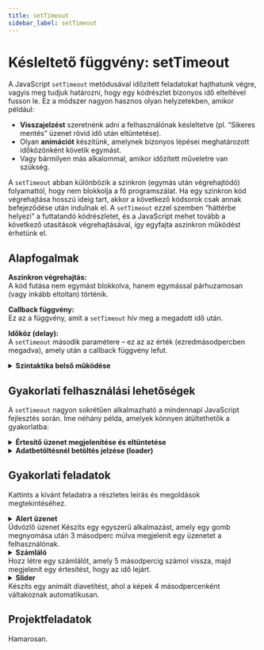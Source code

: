 ```yaml
---
title: setTimeout
sidebar_label: setTimeout
---
```


# Késleltető függvény: setTimeout

A JavaScript `setTimeout` metódusával időzített feladatokat hajthatunk végre, vagyis meg tudjuk határozni, hogy egy kódrészlet bizonyos idő elteltével fusson le. Ez a módszer nagyon hasznos olyan helyzetekben, amikor például:

- **Visszajelzést** szeretnénk adni a felhasználónak késleltetve (pl. “Sikeres mentés” üzenet rövid idő után eltüntetése).  
- Olyan **animációt** készítünk, amelynek bizonyos lépései meghatározott időközönként követik egymást.  
- Vagy bármilyen más alkalommal, amikor időzített műveletre van szükség.

A `setTimeout` abban különbözik a szinkron (egymás után végrehajtódó) folyamattól, hogy nem blokkolja a fő programszálat. Ha egy szinkron kód végrehajtása hosszú ideig tart, akkor a következő kódsorok csak annak befejeződése után indulnak el. A `setTimeout` ezzel szemben “háttérbe helyezi” a futtatandó kódrészletet, és a JavaScript mehet tovább a következő utasítások végrehajtásával, így egyfajta aszinkron működést érhetünk el.

## Alapfogalmak

 **Aszinkron végrehajtás:**  
   A kód futása nem egymást blokkolva, hanem egymással párhuzamosan (vagy inkább eltoltan) történik. 

 **Callback függvény:**  
   Ez az a függvény, amit a `setTimeout` hív meg a megadott idő után.

**Időköz (delay):**  
   A `setTimeout` második paramétere – ez az az érték (ezredmásodpercben megadva), amely után a callback függvény lefut.

<details className="dropdown-task">
  <summary><strong>Szintaktika belső működése</strong></summary>

  **Hogyan néz ki a `setTimeout` használata JavaScript-ben?**  
  Íme egy példakód, ami 2 másodperc késleltetéssel futtat egy üzenetet a konzolban:

  ```js
  setTimeout(function() {
    console.log("Ez a kód 2 másodperc késleltetéssel fut le.");
  }, 2000);
  ```

  A `setTimeout` metódusnak alapvetően két fő paramétere van:  
  1. **A meghívandó függvény** (callback), amely a megadott idő elteltével fut le.  
  2. **Az időtartam** (ezredmásodpercben megadva), ami után a függvény végrehajtódik.

  **Hogyan működik mindez a kulisszák mögött?**  
  1. Amikor a JavaScript kódot futtatjuk, minden utasításunk a **Call Stack** tetejére kerül, és ott hajtódik végre.  
  2. Ha a kódban `setTimeout`-ot talál a JavaScript, elindítja a függvény késleltetését a **Web API** vagy a JavaScript környezet megfelelő modulja segítségével.  
  3. Maga a fő program továbbhalad, nincs megállás; a `setTimeout` által érintett függvény közben “háttérbe” kerül.  
  4. Ha letelt a beállított idő (pl. 2000 ms), a függvény bekerül a **Callback Queue**-ba (egy sorba, ahol a végrehajtásra várakoznak a callbackek).  
  5. Az **Event Loop** (eseményhurok) figyeli, hogy a Call Stack éppen üres-e. Ha igen, akkor kiveszi a függvényt a Callback Queue-ból, és felteszi a Call Stack tetejére.  
  6. Ekkor fut le ténylegesen a `setTimeout` callback függvénye.

  Röviden ez annyit jelent, hogy a `setTimeout` nem állítja meg a programunkat, hanem “időzített” feladatot hoz létre, ami csak a megadott idő elteltével kerül végrehajtásra – és akkor is csak akkor, ha a JavaScript már éppen ráér (üres a Call Stack). Ez biztosítja, hogy ne akadjon meg a kódunk futása, miközben várunk valamire vagy késleltetni szeretnénk egy műveletet.

</details>

## Gyakorlati felhasználási lehetőségek

A `setTimeout` nagyon sokrétűen alkalmazható a mindennapi JavaScript fejlesztés során. Íme néhány példa, amelyek könnyen átültethetők a gyakorlatba:

<details className="dropdown-task">
  <summary><strong>Értesítő üzenet megjelenítése és eltüntetése</strong></summary>

  Az egyik leggyakoribb felhasználási mód, amikor egy üzenetet vagy értesítést jelenítünk meg a felhasználónak, majd egy pár másodperc múlva automatikusan eltüntetjük:

  - Például, ha a felhasználó befejezett egy űrlapot és rákattintott a “Küldés” gombra, akkor a sikerességről informáló sáv felugrik, majd 3 másodperc után eltűnik.
  - Ez kellemes felhasználói élményt biztosít, mert a felhasználó látja, hogy a művelet sikeres volt, ugyanakkor nem kell neki magának bezárni az üzenetet, mert “magától” eltűnik.
</details>

<details className="dropdown-task">
  <summary><strong>Adatbetöltésnél betöltés jelzése (loader)</strong></summary>

  Sokszor előfordul, hogy adatokat kell behívnunk egy szerverről vagy valamilyen külső forrásból. Ilyenkor hasznos lehet egy “Betöltés…” vagy “Kérlek, várj…” feliratot elhelyezni, majd az adat megérkezése után pár pillanat múlva eltüntetni:
  - Amikor elindítjuk a lekérést (fetch, axios, stb.), kirakunk egy kis “loader” animációt vagy szöveget.  
  - Miután az adat megjön, elindítunk egy kis `setTimeout`-ot, hogy a felhasználó észrevegye a változást, majd pár másodperc múlva eltávolítjuk a betöltésre utaló elemet.
</details>

## Gyakorlati feladatok

Kattints a kívánt feladatra a részletes leírás és megoldások megtekintéséhez.

<details className="dropdown-task">
  <summary>
    <strong>Alert üzenet</strong><br/> Üdvözlő üzenet
    Készíts egy egyszerű alkalmazást, amely egy gomb megnyomása után 3 másodperc múlva megjelenít egy üzenetet a felhasználónak.
  </summary>
  
  #### Kód megoldása:

  ```js
  // Ez a függvény megjelenít egy üzenetet 3 másodperc késleltetéssel
  function showMessage() {
    setTimeout(function() {
      alert("Ez az üzenet 3 másodperc késleltetéssel jelenik meg.");
    }, 3000); // 3000 ezredmásodperc = 3 másodperc
  }

  // Eseménykezelő a gombra
  document.getElementById("showMessageButton").addEventListener("click", showMessage);
  ```

</details>

<details className="dropdown-task">
  <summary>
    <strong>Számláló</strong><br/>
    Hozz létre egy számlálót, amely 5 másodpercig számol vissza, majd megjelenít egy értesítést, hogy az idő lejárt.
  </summary>
  
  #### Kód megoldása:

  ```js
  // Visszaszámláló funkció
  function countdown(seconds) {
    let remaining = seconds;

    const intervalId = setInterval(function() {
      console.log(`Hátralévő idő: ${remaining} másodperc`);
      remaining--;

      if (remaining < 0) {
        clearInterval(intervalId); // Leállítja a számlálást
        alert("Az idő lejárt!");
      }
    }, 1000); // 1000 ezredmásodperc = 1 másodperc
  }

  // Indítsd el a számlálót 5 másodpercre
  countdown(5);
  ```

</details>

<details className="dropdown-task">
  <summary>
    <strong>Slider</strong><br/>
    Készíts egy animált diavetítést, ahol a képek 4 másodpercenként váltakoznak automatikusan.
  </summary>
  
#### Kód megoldása:

  ```html
  <!-- HTML struktúra -->
  <div id="slideshow">
    <img src="image1.jpg" alt="Kép 1" class="active">
    <img src="image2.jpg" alt="Kép 2">
    <img src="image3.jpg" alt="Kép 3">
  </div>
  ```

  ```css
  /* CSS stílusok */
  #slideshow {
    position: relative;
    width: 600px;
    height: 400px;
    overflow: hidden;
  }

  #slideshow img {
    position: absolute;
    width: 100%;
    height: 100%;
    opacity: 0;
    transition: opacity 1s ease-in-out;
  }

  #slideshow img.active {
    opacity: 1;
  }
  ```

  ```js
  // JavaScript kód a diavetítéshez
  function startSlideshow() {
    const slides = document.querySelectorAll("#slideshow img");
    let currentIndex = 0;
    const totalSlides = slides.length;

    setInterval(function() {
      // Eltávolítja az 'active' osztályt az aktuális képről
      slides[currentIndex].classList.remove("active");
      
      // Növeli az indexet, és visszaáll 0-ra, ha a végére ér
      currentIndex = (currentIndex + 1) % totalSlides;
      
      // Hozzáadja az 'active' osztályt az új aktuális képhez
      slides[currentIndex].classList.add("active");
    }, 4000); // 4000 ezredmásodperc = 4 másodperc
  }

  // Indítsd el a diavetítést, amikor az oldal betöltődik
  window.onload = startSlideshow;
  ```

</details>

## Projektfeladatok

Hamarosan.